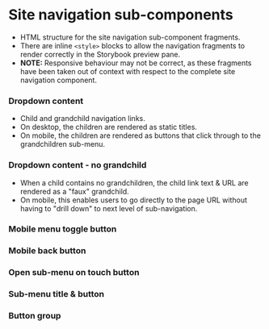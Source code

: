
# Site navigation sub-components
- HTML structure for the site navigation sub-component fragments.
- There are inline `<style>` blocks to allow the navigation fragments to render correctly in the Storybook preview pane.
- **NOTE:** Responsive behaviour may not be correct, as these fragments have been taken out of context with respect to the complete site navigation component.

### Dropdown content
- Child and grandchild navigation links.
- On desktop, the children are rendered as static titles.
- On mobile, the children are rendered as buttons that click through to the grandchildren sub-menu.

<Preview>
    <Story id="ui-components-navigation-site-navigation-sub-components--dropdown-content" />
</Preview>

### Dropdown content - no grandchild
- When a child contains no grandchildren, the child link text & URL are rendered as a "faux" grandchild.
- On mobile, this enables users to go directly to the page URL without having to "drill down" to next level of sub-navigation.

<Preview>
    <Story id="ui-components-navigation-site-navigation-sub-components--dropdown-content-no-grandchild" />
</Preview>

### Mobile menu toggle button
<Preview>
    <Story id="ui-components-navigation-site-navigation-sub-components--mobile-menu-button" />
</Preview>

### Mobile back button
<Preview>
    <Story id="ui-components-navigation-site-navigation-sub-components--mobile-back-button" />
</Preview>

### Open sub-menu on touch button
<Preview>
    <Story id="ui-components-navigation-site-navigation-sub-components--touch-open-sub-menu-button" />
</Preview>

### Sub-menu title & button
<Preview>
    <Story id="ui-components-navigation-site-navigation-sub-components--sub-menu-title-and-button" />
</Preview>

### Button group
<Preview>
    <Story id="ui-components-navigation-site-navigation-sub-components--nav-button-group" />
</Preview>
